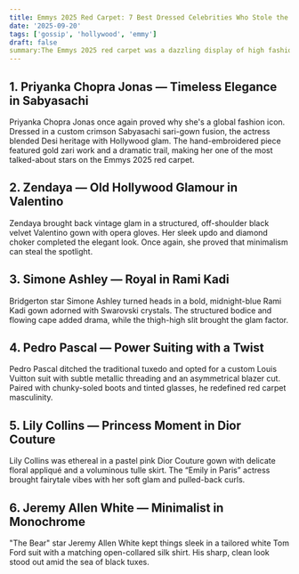 ```yaml
---
title: Emmys 2025 Red Carpet: 7 Best Dressed Celebrities Who Stole the Spotlight
date: '2025-09-20'
tags: ['gossip', 'hollywood', 'emmy']
draft: false
summary:The Emmys 2025 red carpet was a dazzling display of high fashion, bold statements, and unforgettable style moments. From classic elegance to avant-garde risks, here are the 7 best dressed celebrities at the Emmys 2025 who turned heads and dominated the fashion conversation
---
```


## 1. Priyanka Chopra Jonas — Timeless Elegance in Sabyasachi

Priyanka Chopra Jonas once again proved why she's a global fashion icon. Dressed in a custom crimson Sabyasachi sari-gown fusion, the actress blended Desi heritage with Hollywood glam. The hand-embroidered piece featured gold zari work and a dramatic trail, making her one of the most talked-about stars on the Emmys 2025 red carpet.



## 2. Zendaya — Old Hollywood Glamour in Valentino

Zendaya brought back vintage glam in a structured, off-shoulder black velvet Valentino gown with opera gloves. Her sleek updo and diamond choker completed the elegant look. Once again, she proved that minimalism can steal the spotlight.



## 3. Simone Ashley — Royal in Rami Kadi

Bridgerton star Simone Ashley turned heads in a bold, midnight-blue Rami Kadi gown adorned with Swarovski crystals. The structured bodice and flowing cape added drama, while the thigh-high slit brought the glam factor.


## 4. Pedro Pascal — Power Suiting with a Twist

Pedro Pascal ditched the traditional tuxedo and opted for a custom Louis Vuitton suit with subtle metallic threading and an asymmetrical blazer cut. Paired with chunky-soled boots and tinted glasses, he redefined red carpet masculinity.


## 5. Lily Collins — Princess Moment in Dior Couture

Lily Collins was ethereal in a pastel pink Dior Couture gown with delicate floral appliqué and a voluminous tulle skirt. The “Emily in Paris” actress brought fairytale vibes with her soft glam and pulled-back curls.


## 6. Jeremy Allen White — Minimalist in Monochrome

"The Bear" star Jeremy Allen White kept things sleek in a tailored white Tom Ford suit with a matching open-collared silk shirt. His sharp, clean look stood out amid the sea of black tuxes.




